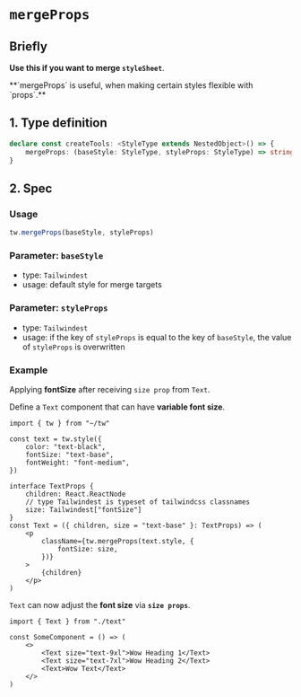 
# `mergeProps`

## Briefly

**Use this if you want to merge `styleSheet`**.

<Callout>
    **`mergeProps` is useful, when making certain styles flexible with
    `props`.**
</Callout>

## 1. Type definition

```ts
declare const createTools: <StyleType extends NestedObject>() => {
    mergeProps: (baseStyle: StyleType, styleProps: StyleType) => string
}
```

## 2. Spec

### Usage

```ts
tw.mergeProps(baseStyle, styleProps)
```

### Parameter: `baseStyle`

-   type: `Tailwindest`
-   usage: default style for merge targets

### Parameter: `styleProps`

-   type: `Tailwindest`
-   usage: if the key of `styleProps` is equal to the key of `baseStyle`, the value of `styleProps` is overwritten

### Example

Applying **fontSize** after receiving `size prop` from `Text`.

Define a `Text` component that can have **variable font size**.

```tsx
import { tw } from "~/tw"

const text = tw.style({
    color: "text-black",
    fontSize: "text-base",
    fontWeight: "font-medium",
})

interface TextProps {
    children: React.ReactNode
    // type Tailwindest is typeset of tailwindcss classnames
    size: Tailwindest["fontSize"]
}
const Text = ({ children, size = "text-base" }: TextProps) => (
    <p
        className={tw.mergeProps(text.style, {
            fontSize: size,
        })}
    >
        {children}
    </p>
)
```

`Text` can now adjust the **font size** via **`size props`**.

```tsx
import { Text } from "./text"

const SomeComponent = () => (
    <>
        <Text size="text-9xl">Wow Heading 1</Text>
        <Text size="text-7xl">Wow Heading 2</Text>
        <Text>Wow Text</Text>
    </>
)
```
